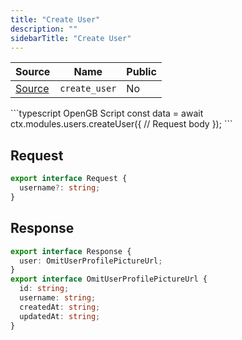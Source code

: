 ```yaml
---
title: "Create User"
description: ""
sidebarTitle: "Create User"
---
```


| Source                                                                                                      | Name       | Public     |
| ----------------------------------------------------------------------------------------------------------- | ---------- | ---------- |
| [Source](https://github.com/rivet-gg/opengb-registry/tree/main/modules/users/scripts/create_user.ts) | `create_user` | No |

<RequestExample>
```typescript OpenGB Script
const data = await ctx.modules.users.createUser({
  // Request body
});
```

</RequestExample>

## Request

```typescript
export interface Request {
  username?: string;
}
```

## Response

```typescript
export interface Response {
  user: OmitUserProfilePictureUrl;
}
export interface OmitUserProfilePictureUrl {
  id: string;
  username: string;
  createdAt: string;
  updatedAt: string;
}
```
